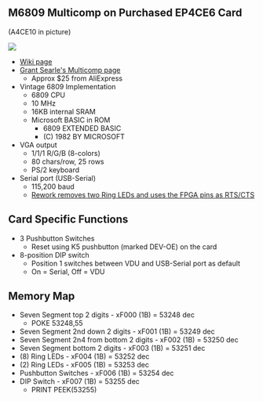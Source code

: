 == M6809 Multicomp on Purchased EP4CE6 Card ==

(A4CE10 in picture)

<img src="http://land-boards.com/blwiki/images/9/9a/P1715-CROPPED-720PX.jpg"></img>

* [http://land-boards.com/blwiki/index.php?title=A-C4E6_Cyclone_IV_FPGA_EP4CE6E22C8N_Development_Board Wiki page]
* [http://searle.x10host.com/Multicomp/index.html Grant Searle's Multicomp page]
** Approx $25 from AliExpress
* Vintage 6809 Implementation
** 6809 CPU
** 10 MHz
** 16KB internal SRAM
** Microsoft BASIC in ROM
*** 6809 EXTENDED BASIC
*** (C) 1982 BY MICROSOFT
* VGA output
** 1/1/1 R/G/B (8-colors)
** 80 chars/row, 25 rows
** PS/2 keyboard
* Serial port (USB-Serial)
** 115,200 baud
** [http://land-boards.com/blwiki/index.php?title=A-C4E6_Cyclone_IV_FPGA_EP4CE6E22C8N_Development_Board#RTS.2FCTS_Rework Rework removes two Ring LEDs and uses the FPGA pins as RTS/CTS]

== Card Specific Functions ==

* 3 Pushbutton Switches
** Reset using K5 pushbutton (marked DEV-OE) on the card
* 8-position DIP switch
** Position 1 switches between VDU and USB-Serial port as default
** On = Serial, Off = VDU

== Memory Map ==

* Seven Segment top 2 digits - xF000 (1B) = 53248 dec
** POKE 53248,55
* Seven Segment 2nd down 2 digits - xF001 (1B) = 53249 dec
* Seven Segment 2n4 from bottom 2 digits - xF002 (1B) = 53250 dec
* Seven Segment bottom 2 digits - xF003 (1B) = 53251 dec
* (8) Ring LEDs - xF004 (1B) = 53252 dec
* (2) Ring LEDs - xF005 (1B) = 53253 dec
* Pushbutton Switches	- xF006 (1B) = 53254 dec
* DIP Switch - xF007 (1B) = 53255 dec
** PRINT PEEK(53255)
